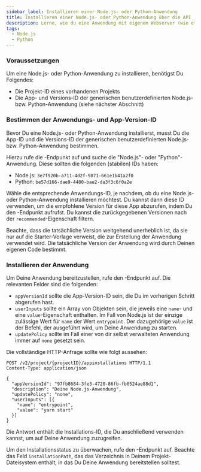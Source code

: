 ```yaml
---
sidebar_label: Installieren einer Node.js- oder Python-Anwendung
title: Installieren einer Node.js- oder Python-Anwendung über die API
description: Lerne, wie du eine Anwendung mit eigenem Webserver (wie etwa Node.js oder Python) über die mStudio-API installiert.
tags:
  - Node.js
  - Python
---
```



### Voraussetzungen

Um eine Node.js- oder Python-Anwendung zu installieren, benötigst Du Folgendes:

- Die Projekt-ID eines vorhandenen Projekts
- Die App- und Versions-ID der generischen benutzerdefinierten Node.js- bzw. Python-Anwendung (siehe nächster Abschnitt)

### Bestimmen der Anwendungs- und App-Version-ID

Bevor Du eine Node.js- oder Python-Anwendung installierst, musst Du die App-ID und die Versions-ID der generischen benutzerdefinierten Node.js- bzw. Python-Anwendung bestimmen.

Hierzu rufe die <OperationLink operation="app-list-apps" />-Endpunkt auf und suche die "Node.js"- oder "Python"-Anwendung. Diese sollten die folgenden (stabilen) IDs haben:

- Node.js: `3e7f920b-a711-4d2f-9871-661e1b41a2f0`
- Python: `be57d166-dae9-4480-bae2-da3f3c6f0a2e`

Wähle die entsprechende Anwendungs-ID, je nachdem, ob du eine Node.js- oder Python-Anwendung installieren möchtest. Du kannst dann diese ID verwenden, um die empfohlene Version für diese App abzurufen, indem Du den <OperationLink operation="app-list-appversions" />-Endpunkt aufrufst. Du kannst die zurückgegebenen Versionen nach der `recommended`-Eigenschaft filtern.

Beachte, dass die tatsächliche Version weitgehend unerheblich ist, da sie nur auf die Starter-Vorlage verweist, die zur Erstellung der Anwendung verwendet wird. Die tatsächliche Version der Anwendung wird durch Deinen eigenen Code bestimmt.

### Installieren der Anwendung

Um Deine Anwendung bereitzustellen, rufe den <OperationLink operation="app-request-appinstallation" />-Endpunkt auf. Die relevanten Felder sind die folgenden:

- `appVersionId` sollte die App-Version-ID sein, die Du im vorherigen Schritt abgerufen hast.
- `userInputs` sollte ein Array von Objekten sein, die jeweils eine `name`- und eine `value`-Eigenschaft enthalten. Im Fall von Node.js ist der einzige zulässige Wert für `name` der Wert `entrypoint`. Der dazugehörige `value` ist der Befehl, der ausgeführt wird, um Deine Anwendung zu starten.
- `updatePolicy` sollte im Fall einer von dir selbst verwalteten Anwendung immer auf `none` gesetzt sein.

Die vollständige HTTP-Anfrage sollte wie folgt aussehen:

```http request
POST /v2/project/{projectID}/appinstallations HTTP/1.1
Content-Type: application/json

{
  "appVersionId": "97fb8684-3fe3-4720-86fb-fb0524ae88d1",
  "description": "Deine Node.js-Anwendung",
  "updatePolicy": "none",
  "userInputs": [{
    "name": "entrypoint",
    "value": "yarn start"
  }]
}
```

<OperationHint operation="app-request-appinstallation" />

Die Antwort enthält die Installations-ID, die Du anschließend verwenden kannst, um auf Deine Anwendung zuzugreifen.

Um den Installationsstatus zu überwachen, rufe den <OperationLink operation="app-get-appinstallation" />-Endpunkt auf. Beachte das Feld `installationPath`, das das Verzeichnis in Deinem Projekt-Dateisystem enthält, in das Du Deine Anwendung bereitstellen solltest.
